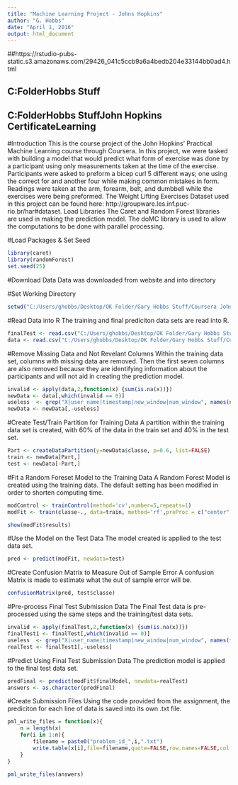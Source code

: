 ---
title: "Machine Learning Project - Johns Hopkins"
author: "G. Hobbs"
date: "April 1, 2016"
output: html_document
---

##https://rstudio-pubs-static.s3.amazonaws.com/29426_041c5ccb9a6a4bedb204e33144bb0ad4.html

## C:\Users\ghobbs\Desktop\OK Folder\Gary Hobbs Stuff\COURSES

## C:\Users\ghobbs\Desktop\OK Folder\Gary Hobbs Stuff\Coursera John Hopkins Certificate\Machine Learning

#Introduction
This is the course project of the John Hopkins' Practical Machine Learning course through Coursera. In this project, we were tasked with building a model that would predict what form of exercise was done by a participant using only measurements taken at the time of the exercise.
Participants were asked to preform a bicep curl 5 different ways; one using the correct for and another four while making common mistakes in form. Readings were taken at the arm, forearm, belt, and dumbbell while the exercises were being preformed.
The Weight Lifting Exercises Dataset used in this project can be found here: http://groupware.les.inf.puc-rio.br/har#dataset.
Load Libraries
The Caret and Random Forest libraries are used in making the prediction model. The doMC library is used to allow the computations to be done with parallel processing.

#Load Packages & Set Seed
```{r}
library(caret)
library(randomForest)
set.seed(25)
```

#Download Data
Data was downloaded from website and into directory

#Set Working Directory
```{r}
setwd("C:/Users/ghobbs/Desktop/OK Folder/Gary Hobbs Stuff/Coursera John Hopkins Certificate/Machine Learning")
```

#Read Data into R
The training and final prediciton data sets are read into R.
```{r}
finalTest <- read.csv("C:/Users/ghobbs/Desktop/OK Folder/Gary Hobbs Stuff/Coursera John Hopkins Certificate/Machine Learning/pml-testing.csv",head=TRUE, na.strings=c("NA",""))
data <- read.csv("C:/Users/ghobbs/Desktop/OK Folder/Gary Hobbs Stuff/Coursera John Hopkins Certificate/Machine Learning/pml-training.csv",head=TRUE, na.strings=c("NA",""))
```

#Remove Missing Data and Not Revelant Columns
Within the training data set, columns with missing data are removed. Then the first seven columns are also removed because they are identifying information about the participants and will not aid in creating the prediction model.
```{r}
invalid <- apply(data,2,function(x) {sum(is.na(x))})
newData <- data[,which(invalid == 0)] 
useless  <- grep("X|user_name|timestamp|new_window|num_window", names(newData))
newData <- newData[,-useless]
```

#Create Test/Train Partition for Training Data
A partition within the training data set is created, with 60% of the data in the train set and 40% in the test set.
```{r}
Part <- createDataPartition(y=newData$classe, p=0.6, list=FALSE)
train <- newData[Part,]
test <- newData[-Part,]
```

#Fit a Random Foreset Model to the Training Data
A Random Forest Model is created using the training data. The default setting has been modified in order to shorten computing time.
```{r}
modControl <- trainControl(method='cv',number=5,repeats=1)
modFit <- train(classe~., data=train, method='rf',preProc = c("center", "scale"), trControl=modControl)

show(modFit$results)
```

#Use the Model on the Test Data
The model created is applied to the test data set.
```{r}
pred <- predict(modFit, newdata=test)
```
#Create Confusion Matrix to Measure Out of Sample Error
A confusion Matrix is made to estimate what the out of sample error will be.
```{r}
confusionMatrix(pred, test$classe)
```

#Pre-process Final Test Submission Data
The Final Test data is pre-processed using the same steps and the training/test data sets.
```{r}
invalid <- apply(finalTest,2,function(x) {sum(is.na(x))})
finalTest1 <- finalTest[,which(invalid == 0)] 
useless  <- grep("X|user_name|timestamp|new_window|num_window", names(finalTest))
realTest <- finalTest1[,-useless]
```

#Predict Using Final Test Submission Data
The prediction model is applied to the final test data set.
```{r}
predFinal <- predict(modFit$finalModel, newdata=realTest)
answers <- as.character(predFinal)
```

#Create Submission Files
Using the code provided from the assignment, the prediciton for each line of data is saved into its own .txt file.
```{r}
pml_write_files = function(x){
    n = length(x)
    for(i in 1:n){
        filename = paste0("problem_id_",i,".txt")
        write.table(x[i],file=filename,quote=FALSE,row.names=FALSE,col.names=FALSE)
    }
}

pml_write_files(answers)
```
